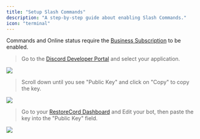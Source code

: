 ```yaml
---
title: "Setup Slash Commands"
description: "A step-by-step guide about enabling Slash Commands."
icon: "terminal"
---
```


<Warning>Commands and Online status require the [Business Subscription](https://restr.co/upgrade) to be enabled.</Warning>

> Go to the [Discord Developer Portal](https://discord.com/developers/applications) and select your application.
<Frame>
    <img src="images/discord-developer-portal.png" />
</Frame>

> Scroll down until you see "Public Key" and click on "Copy" to copy the key.
<Frame>
    <img src="images/public-key.png" />
</Frame>

> Go to your [RestoreCord Dashboard](https://restr.co/bots) and Edit your bot, then paste the key into the "Public Key" field.
<Frame>
    <img src="images/restorecord-dashboard-public-key.png" />
</Frame>
